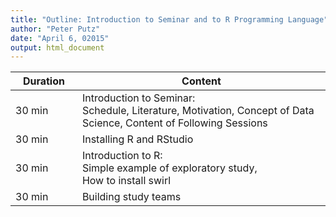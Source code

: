```yaml
---
title: "Outline: Introduction to Seminar and to R Programming Language"
author: "Peter Putz"
date: "April 6, 02015"
output: html_document
---
```




Duration | Content
-------- | -----------------------------
30 min   | Introduction to Seminar: <br> Schedule, Literature, Motivation, Concept of Data Science, Content of Following Sessions
30 min   | Installing R and RStudio
30 min   | Introduction to R: <br> Simple example of exploratory study, <br> How to install swirl
30 min   | Building study teams

